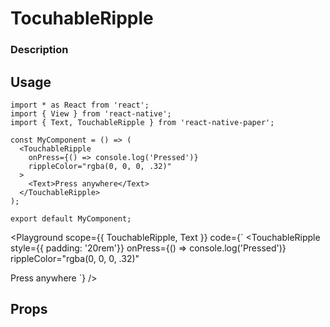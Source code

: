 

# TocuhableRipple

### Description

## Usage

```tsx
import * as React from 'react';
import { View } from 'react-native';
import { Text, TouchableRipple } from 'react-native-paper';

const MyComponent = () => (
  <TouchableRipple
    onPress={() => console.log('Pressed')}
    rippleColor="rgba(0, 0, 0, .32)"
  >
    <Text>Press anywhere</Text>
  </TouchableRipple>
);

export default MyComponent;
```

<Playground
  scope={{ TouchableRipple, Text }}
  code={`
<TouchableRipple
  style={{ padding: '20rem'}}
  onPress={() => console.log('Pressed')}
  rippleColor="rgba(0, 0, 0, .32)"
>
  <Text>Press anywhere</Text>
</TouchableRipple>
`}
/>

## Props
